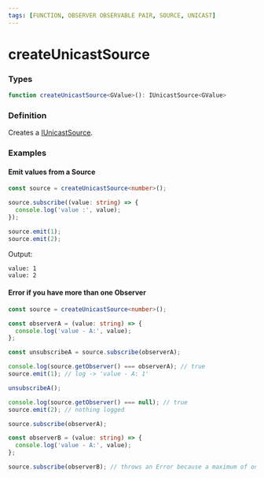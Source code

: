 ```yaml
---
tags: [FUNCTION, OBSERVER OBSERVABLE PAIR, SOURCE, UNICAST]
---
```


# createUnicastSource

### Types

```ts
function createUnicastSource<GValue>(): IUnicastSource<GValue>
```

### Definition

Creates a [IUnicastSource](/docs/reference/unicast-source/).


### Examples

#### Emit values from a Source

```ts
const source = createUnicastSource<number>();

source.subscribe((value: string) => {
  console.log('value :', value);
});

source.emit(1);
source.emit(2);
```

Output:

```text
value: 1
value: 2
```

#### Error if you have more than one Observer

```ts
const source = createUnicastSource<number>();

const observerA = (value: string) => {
  console.log('value - A:', value);
};

const unsubscribeA = source.subscribe(observerA);

console.log(source.getObserver() === observerA); // true
source.emit(1); // log -> 'value - A: 1'

unsubscribeA();

console.log(source.getObserver() === null); // true
source.emit(2); // nothing logged

source.subscribe(observerA);

const observerB = (value: string) => {
  console.log('value - A:', value);
};

source.subscribe(observerB); // throws an Error because a maximum of one observer is allowed
```




